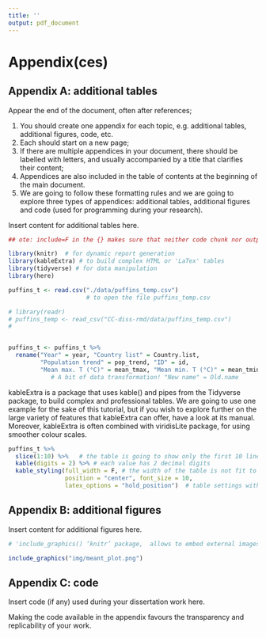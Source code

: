 ```yaml
---
title: ''
output: pdf_document
---
```

# Appendix(ces)

## Appendix A: additional tables 

Appear the end of the document, often after references;  

1. You should create one appendix for each topic, e.g. additional tables, additional figures, code, etc.    
2. Each should start on a new page;  
3. If there are multiple appendices in your document, there should be labelled with letters, and usually accompanied by a title that clarifies their content;  
4. Appendices are also included in the table of contents at the beginning of the main document.   
5. We are going to follow these formatting rules and we are going to explore three types of appendices: additional tables, additional figures and code (used for programming during your research).  

Insert content for additional tables here.

```r
## ote: include=F in the {} makes sure that neither code chunk nor output is shown in the pdf output. 

library(knitr)  # for dynamic report generation
library(kableExtra) # to build complex HTML or 'LaTex' tables
library(tidyverse) # for data manipulation
library(here)

puffins_t <- read.csv("./data/puffins_temp.csv")
                      # to open the file puffins_temp.csv

# library(readr)
# puffins_temp <- read_csv("CC-diss-rmd/data/puffins_temp.csv")
# 


puffins_t <- puffins_t %>%
  rename("Year" = year, "Country list" = Country.list,
         "Population trend" = pop_trend, "ID" = id,
         "Mean max. T (°C)" = mean_tmax, "Mean min. T (°C)" = mean_tmin)  
            # A bit of data transformation! "New name" = Old.name
``` 

kableExtra is a package that uses kable() and pipes from the Tidyverse package, to build complex and professional tables. We are going to use one example for the sake of this tutorial, but if you wish to explore further on the large variety of features that kableExtra can offer, have a look at its manual. Moreover, kableExtra is often combined with viridisLite package, for using smoother colour scales.


```r
puffins_t %>%
  slice(1:10) %>%   # the table is going to show only the first 10 lines (a sample of the data set)
  kable(digits = 2) %>% # each value has 2 decimal digits
  kable_styling(full_width = F, # the width of the table is not fit to the width of the page
                position = "center", font_size = 10,
                latex_options = "hold_position")  # table settings with the kableExtra package
```

\newpage

## Appendix B: additional figures

Insert content for additional figures here. 

```r

# 'include_graphics() ‘knitr’ package,  allows to embed external images in document format supported by ‘knitr’.

include_graphics("img/meant_plot.png")
```

\newpage

## Appendix C: code

Insert code (if any) used during your dissertation work here.  

Making the code available in the appendix favours the transparency and replicability of your work.  

```r
```
